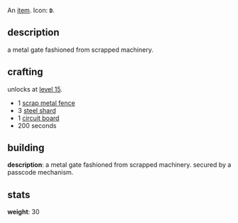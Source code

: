 An [[items|item]]. Icon: '''<code><nowiki>D</nowiki></code>'''.

== description ==

a metal gate fashioned from scrapped machinery.

== crafting ==

unlocks at [[level 15]].

* 1 [[scrap metal fence]]
* 3 [[steel shard]]
* 1 [[circuit board]]
* 200 seconds

== building ==

'''description''': a metal gate fashioned from scrapped machinery. secured by a passcode mechanism.

== stats ==

'''weight''': 30